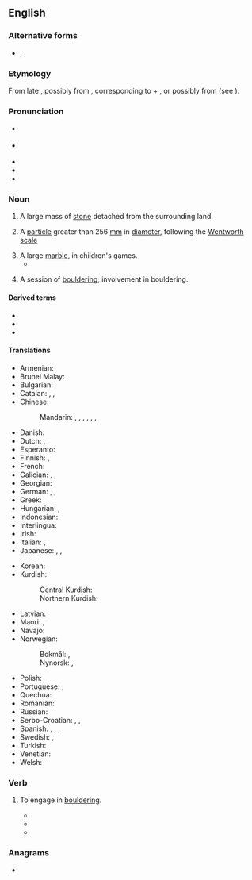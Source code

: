 {{also|Boulder}}
==English==

===Alternative forms===
* {{l|en|bowlder}}, {{l|en|bulder}} {{qualifier|dated}}

===Etymology===
From late {{inh|en|enm|bulder|}}, possibly from {{bor|en|sv|bullersten||noisy stone}}, corresponding to {{m|sv|buller||noisy}} + {{m|sv|sten||stone}}, or possibly from {{der|en|nl|bolder|}} (see {{m|nl|bol||sphere, ball, globe}}).

===Pronunciation===
* {{a|UK}} {{IPA|en|/ˈbəʊl.də(ɹ)/}}
* {{a|US}} {{IPA|en|/ˈboʊldəɹ/}}
* {{audio|en|en-us-boulder.ogg|Audio (US)}}
* {{rhymes|en|əʊldə(r)}}
* {{homophones|en|bolder}}

===Noun===
{{en-noun}}

# A large mass of [[stone]] detached from the surrounding land.
# {{lb|en|geology}} A [[particle]] greater than 256 [[mm]] in [[diameter]], following the [[Wentworth scale]]
# A large [[marble]], in children's games.
#* {{quote-text|en|year=2006|author=Carol Benson|title=The Old Lonesome|page=84|passage=There were four sizes of marbles and we called them '''boulders''', biggies, regulars, and teenies.}}
# {{lb|en|climbing}} A session of [[bouldering]]; involvement in bouldering.

====Derived terms====
* {{l|en|boulder clay}}
* {{l|en|Boulder County}}
* {{l|en|bouldering}}

====Translations====
{{trans-top|large mass of stone}}
* Armenian: {{t+|hy|գլաքար}}
* Brunei Malay: {{t|kxd|batu}}
* Bulgarian: {{t+|bg|балван}}
* Catalan: {{t+|ca|bloc|m}}, {{t|ca|penyal|m}}, {{t+|ca|tormo|m}}
* Chinese:
*: Mandarin: {{t+|cmn|漂礫|sc=Hani}}, {{t+|cmn|漂砾|tr=piāolì|sc=Hani}}, {{t+|cmn|磐石|tr=pánshí|sc=Hani}}, {{t+|cmn|頑石|sc=Hani}}, {{t+|cmn|顽石|tr=wánshí|sc=Hani}}, {{t+|cmn|圓石頭|sc=Hani}}, {{t+|cmn|圆石头|tr=yuánshítou|sc=Hani}}
* Danish: {{t+|da|kampesten}}
* Dutch: {{t+|nl|rotsblok|n}}, {{t+|nl|kei}}
* Esperanto: {{t+|eo|ŝtonego}}
* Finnish: {{t+|fi|lohkare}}, {{t+|fi|järkäle}}
* French: {{t+|fr|rocher|m}}
* Galician: {{t+|gl|pena|f}}, {{t|gl|penedo|m}}, {{t+|gl|rocha|f}}
* Georgian: {{t|ka|ლოდი|sc=Geor}}
* German: {{t+|de|Felsbrocken|m}}, {{t+|de|Felsblock|m}}, {{t+|de|Fels|m}}
* Greek: {{t+|el|ογκόλιθος|m}}
* Hungarian: {{t+|hu|szikla}}, {{t+|hu|kőszikla}}
* Indonesian: {{t|id|batu longsor}}
* Interlingua: {{t|ia|[[petra]] [[grosse]]}}
* Irish: {{t|ga|bollán|m}}
* Italian: {{t+|it|macigno|m}}, {{t+|it|masso|m}}
* Japanese: {{t|ja|玉石|tr=たまいし, tamaishi|sc=Jpan}}, {{t|ja|大石|tr=おおいし, ōishi|sc=Jpan}}, {{t|ja|丸石|tr=まるいし, maruishi|sc=Jpan}}
{{trans-mid}}
* Korean: {{t+|ko|바위}}
* Kurdish:
*: Central Kurdish: {{t|ckb|تاوێر}}
*: Northern Kurdish: {{t+|kmr|çel|m}}
* Latvian: {{t|lv|laukakmens|m|sc=Cyrl}}
* Maori: {{t|mi|makahuri}}, {{t|mi|toka}}
* Navajo: {{t|nv|tsétsoh}}
* Norwegian:
*: Bokmål: {{t|nb|steinblokk|m|f}}, {{t|nb|kampestein|m}}
*: Nynorsk: {{t|nn|steinblokk|m|f}}, {{t|nn|kampestein|m}}
* Polish: {{t+|pl|głaz|m}}
* Portuguese: {{t+|pt|pedregulho|m}}, {{t+|pt|rocha|f}}
* Quechua: {{t|qu|qaqa qaqa}}
* Romanian: {{t+|ro|bolovan|m}}
* Russian: {{t+|ru|валу́н|m}}
* Serbo-Croatian: {{t+|sh|stijena}}, {{t+|sh|stena}}, {{t+|sh|oblutak}}
* Spanish: {{t+|es|peñasco|m}}, {{t+|es|peña|f}}, {{t+|es|roca|f}}, {{t|es|pedrusco|m}}
* Swedish: {{t+|sv|stenblock|n}}, {{t|sv|stenbumling|c}}
* Turkish: {{t-needed|tr}}
* Venetian: {{t|vec|masegna|f}}
* Welsh: {{t+|cy|clogfaen|m}}
{{trans-bottom}}

===Verb===
{{en-verb}}

# {{lb|en|climbing}} To engage in [[bouldering]].
#* {{quote-journal|en|title=The ties that bind ..., ... and prevent falls have become family unifier in rock climbing|work=Salt Lake Tribune|date=November 18, 2005|passage=He '''bouldered''' a route in the same area with ease. Mitchell, 11, was hanging with the older kids in an area where bouldering nearly upside down seemed to be....}}
#* {{quote-journal|en|title=The steep learning curve|work=telegraph.co.uk|author=Tony Durrant|date=July 18, 2006|passage=As the week unfolded, we were taught about the equipment we needed, how to tie a rope and what to wear. We learnt to balance on our feet rather than cling on with our arms and to trust our rock shoes, the moulded rubber slippers that can grip the smoothest of surfaces. We abseiled, '''bouldered''' and belayed.}}
#* {{quote-journal|en|title=Homes blend eco-friendliness, unique design|work=Sierra Sun|date=February 15, 2007|passage=Built around a massive egg-shaped granite boulder, the home of Darrow and ... “ There's even old climbing hardware in it because people '''bouldered''' on it for years.}}

===Anagrams===
* {{anagrams|en|a=bdeloru|doubler}}